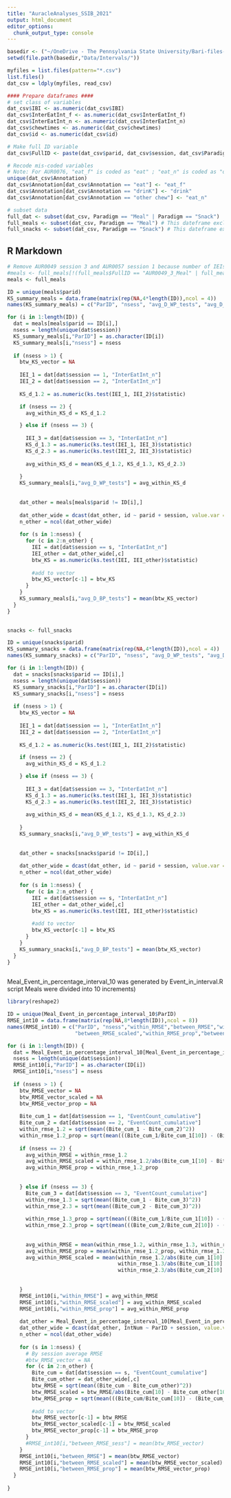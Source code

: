```yaml
---
title: "AuracleAnalyses_SSIB_2021"
output: html_document
editor_options: 
  chunk_output_type: console
---
```


```r


basedir <- ("~/OneDrive - The Pennsylvania State University/Bari-files-Manual-Box-Transfer/00_PennState/Bout_Project")
setwd(file.path(basedir,"Data/Intervals/"))

myfiles = list.files(pattern="*.csv")
list.files()
dat_csv = ldply(myfiles, read_csv)

#### Prepare dataframes ####
# set class of variables
dat_csv$IBI <- as.numeric(dat_csv$IBI)
dat_csv$InterEatInt_f <- as.numeric(dat_csv$InterEatInt_f)
dat_csv$InterEatInt_n <- as.numeric(dat_csv$InterEatInt_n)
dat_csv$chewtimes <- as.numeric(dat_csv$chewtimes)
dat_csv$id <- as.numeric(dat_csv$id)

# Make full ID variable
dat_csv$FullID <- paste(dat_csv$parid, dat_csv$session, dat_csv$Paradigm, sep="_")

# Recode mis-coded variables
# Note: For AUR0076, "eat_f" is coded as "eat" ; "eat_n" is coded as "other chew"
unique(dat_csv$Annotation)
dat_csv$Annotation[dat_csv$Annotation == "eat"] <- "eat_f"
dat_csv$Annotation[dat_csv$Annotation == "drinK"] <- "drink"
dat_csv$Annotation[dat_csv$Annotation == "other chew"] <- "eat_n"

# subset data
full_dat <- subset(dat_csv, Paradigm == "Meal" | Paradigm == "Snack")
full_meals <- subset(dat_csv, Paradigm == "Meal") # This dateframe excludes drinks
full_snacks <- subset(dat_csv, Paradigm == "Snack") # This dateframe excludes drinks

```

## R Markdown

```r

# Remove AUR0049 session 3 and AUR0057 session 1 because number of IEIs is <10
#meals <- full_meals[!(full_meals$FullID == "AUR0049_3_Meal" | full_meals$FullID == "AUR0057_1_Meal"),]
meals <- full_meals

ID = unique(meals$parid)
KS_summary_meals = data.frame(matrix(rep(NA,4*length(ID)),ncol = 4))
names(KS_summary_meals) = c("ParID", "nsess", "avg_D_WP_tests", "avg_D_BP_tests")

for (i in 1:length(ID)) {
  dat = meals[meals$parid == ID[i],]
  nsess = length(unique(dat$session))
  KS_summary_meals[i,"ParID"] = as.character(ID[i])
  KS_summary_meals[i,"nsess"] = nsess
  
  if (nsess > 1) {
    btw_KS_vector = NA
    
    IEI_1 = dat[dat$session == 1, "InterEatInt_n"]
    IEI_2 = dat[dat$session == 2, "InterEatInt_n"]
    
    KS_d_1.2 = as.numeric(ks.test(IEI_1, IEI_2)$statistic)

    if (nsess == 2) {
      avg_within_KS_d = KS_d_1.2

    } else if (nsess == 3) {
      
      IEI_3 = dat[dat$session == 3, "InterEatInt_n"]
      KS_d_1.3 = as.numeric(ks.test(IEI_1, IEI_3)$statistic)
      KS_d_2.3 = as.numeric(ks.test(IEI_2, IEI_3)$statistic)
      
      avg_within_KS_d = mean(KS_d_1.2, KS_d_1.3, KS_d_2.3)
      
    }
    KS_summary_meals[i,"avg_D_WP_tests"] = avg_within_KS_d
    
    
    dat_other = meals[meals$parid != ID[i],]
    
    dat_other_wide = dcast(dat_other, id ~ parid + session, value.var = "InterEatInt_n")
    n_other = ncol(dat_other_wide)
    
    for (s in 1:nsess) {
      for (c in 2:n_other) {
        IEI = dat[dat$session == s, "InterEatInt_n"]
        IEI_other = dat_other_wide[,c]
        btw_KS = as.numeric(ks.test(IEI, IEI_other)$statistic)
        
        #add to vector
        btw_KS_vector[c-1] = btw_KS
      }
    }
    KS_summary_meals[i,"avg_D_BP_tests"] = mean(btw_KS_vector)
  }
}
  
```


```r

snacks <- full_snacks

ID = unique(snacks$parid)
KS_summary_snacks = data.frame(matrix(rep(NA,4*length(ID)),ncol = 4))
names(KS_summary_snacks) = c("ParID", "nsess", "avg_D_WP_tests", "avg_D_BP_tests")

for (i in 1:length(ID)) {
  dat = snacks[snacks$parid == ID[i],]
  nsess = length(unique(dat$session))
  KS_summary_snacks[i,"ParID"] = as.character(ID[i])
  KS_summary_snacks[i,"nsess"] = nsess
  
  if (nsess > 1) {
    btw_KS_vector = NA
    
    IEI_1 = dat[dat$session == 1, "InterEatInt_n"]
    IEI_2 = dat[dat$session == 2, "InterEatInt_n"]
    
    KS_d_1.2 = as.numeric(ks.test(IEI_1, IEI_2)$statistic)

    if (nsess == 2) {
      avg_within_KS_d = KS_d_1.2

    } else if (nsess == 3) {
      
      IEI_3 = dat[dat$session == 3, "InterEatInt_n"]
      KS_d_1.3 = as.numeric(ks.test(IEI_1, IEI_3)$statistic)
      KS_d_2.3 = as.numeric(ks.test(IEI_2, IEI_3)$statistic)
      
      avg_within_KS_d = mean(KS_d_1.2, KS_d_1.3, KS_d_2.3)
      
    }
    KS_summary_snacks[i,"avg_D_WP_tests"] = avg_within_KS_d
    
    
    dat_other = snacks[snacks$parid != ID[i],]
    
    dat_other_wide = dcast(dat_other, id ~ parid + session, value.var = "InterEatInt_n")
    n_other = ncol(dat_other_wide)
    
    for (s in 1:nsess) {
      for (c in 2:n_other) {
        IEI = dat[dat$session == s, "InterEatInt_n"]
        IEI_other = dat_other_wide[,c]
        btw_KS = as.numeric(ks.test(IEI, IEI_other)$statistic)
        
        #add to vector
        btw_KS_vector[c-1] = btw_KS
      }
    }
    KS_summary_snacks[i,"avg_D_BP_tests"] = mean(btw_KS_vector)
  }
}
  
```

Meal_Event_in_percentage_interval_10 was generated by Event_in_interval.R script 
Meals were divided into 10 increments)

```r
library(reshape2)

ID = unique(Meal_Event_in_percentage_interval_10$ParID)
RMSE_int10 = data.frame(matrix(rep(NA,8*length(ID)),ncol = 8))
names(RMSE_int10) = c("ParID", "nsess","within_RMSE","between_RMSE","within_RMSE_scaled",
                      "between_RMSE_scaled","within_RMSE_prop","between_RMSE_prop")

for (i in 1:length(ID)) {
  dat = Meal_Event_in_percentage_interval_10[Meal_Event_in_percentage_interval_10$ParID == ID[i],]
  nsess = length(unique(dat$session))
  RMSE_int10[i,"ParID"] = as.character(ID[i])
  RMSE_int10[i,"nsess"] = nsess
  
  if (nsess > 1) {
    btw_RMSE_vector = NA
    btw_RMSE_vector_scaled = NA
    btw_RMSE_vector_prop = NA
    
    Bite_cum_1 = dat[dat$session == 1, "EventCount_cumulative"]
    Bite_cum_2 = dat[dat$session == 2, "EventCount_cumulative"]
    within_rmse_1.2 = sqrt(mean((Bite_cum_1 - Bite_cum_2)^2))
    within_rmse_1.2_prop = sqrt(mean(((Bite_cum_1/Bite_cum_1[10]) - (Bite_cum_2/Bite_cum_2[10]))^2))
    
    if (nsess == 2) {
      avg_within_RMSE = within_rmse_1.2
      avg_within_RMSE_scaled = within_rmse_1.2/abs(Bite_cum_1[10] - Bite_cum_2[10])
      avg_within_RMSE_prop = within_rmse_1.2_prop
      
      
    } else if (nsess == 3) {
      Bite_cum_3 = dat[dat$session == 3, "EventCount_cumulative"]
      within_rmse_1.3 = sqrt(mean((Bite_cum_1 - Bite_cum_3)^2))
      within_rmse_2.3 = sqrt(mean((Bite_cum_2 - Bite_cum_3)^2))
      
      within_rmse_1.3_prop = sqrt(mean(((Bite_cum_1/Bite_cum_1[10]) - (Bite_cum_3/Bite_cum_3[10]))^2))
      within_rmse_2.3_prop = sqrt(mean(((Bite_cum_2/Bite_cum_2[10]) - (Bite_cum_3/Bite_cum_3[10]))^2))
      
      
      avg_within_RMSE = mean(within_rmse_1.2, within_rmse_1.3, within_rmse_2.3)
      avg_within_RMSE_prop = mean(within_rmse_1.2_prop, within_rmse_1.3_prop, within_rmse_2.3_prop)
      avg_within_RMSE_scaled = mean(within_rmse_1.2/abs(Bite_cum_1[10] - Bite_cum_2[10]), 
                                    within_rmse_1.3/abs(Bite_cum_1[10] - Bite_cum_3[10]), 
                                    within_rmse_2.3/abs(Bite_cum_2[10] - Bite_cum_3[10]))
      
      
    }
    RMSE_int10[i,"within_RMSE"] = avg_within_RMSE
    RMSE_int10[i,"within_RMSE_scaled"] = avg_within_RMSE_scaled
    RMSE_int10[i,"within_RMSE_prop"] = avg_within_RMSE_prop
    
    dat_other = Meal_Event_in_percentage_interval_10[Meal_Event_in_percentage_interval_10$ParID != ID[i],]
    dat_other_wide = dcast(dat_other, IntNum ~ ParID + session, value.var = "EventCount_cumulative")
    n_other = ncol(dat_other_wide)
    
    for (s in 1:nsess) {
      # By session average RMSE
      #btw_RMSE_vector = NA
      for (c in 2:n_other) {
        Bite_cum = dat[dat$session == s, "EventCount_cumulative"]
        Bite_cum_other = dat_other_wide[,c]
        btw_RMSE = sqrt(mean((Bite_cum - Bite_cum_other)^2))
        btw_RMSE_scaled = btw_RMSE/abs(Bite_cum[10] - Bite_cum_other[10])
        btw_RMSE_prop = sqrt(mean(((Bite_cum/Bite_cum[10]) - (Bite_cum_other/Bite_cum_other[10]))^2))
        
        #add to vector
        btw_RMSE_vector[c-1] = btw_RMSE
        btw_RMSE_vector_scaled[c-1] = btw_RMSE_scaled
        btw_RMSE_vector_prop[c-1] = btw_RMSE_prop
      }
      #RMSE_int10[i,"between_RMSE_sess"] = mean(btw_RMSE_vector)
    }
    RMSE_int10[i,"between_RMSE"] = mean(btw_RMSE_vector)
    RMSE_int10[i,"between_RMSE_scaled"] = mean(btw_RMSE_vector_scaled)
    RMSE_int10[i,"between_RMSE_prop"] = mean(btw_RMSE_vector_prop)
  }
  
}


```
